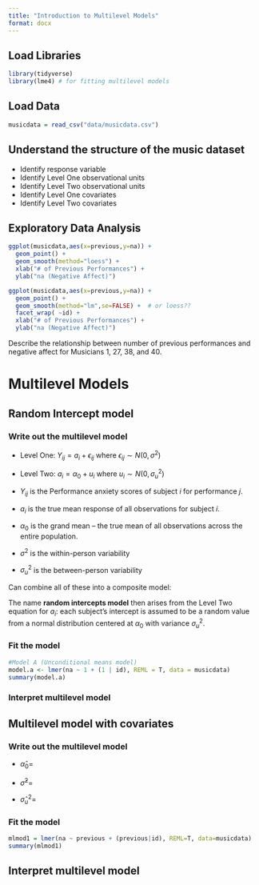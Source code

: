 ```yaml
---
title: "Introduction to Multilevel Models"
format: docx
---
```


## Load Libraries

```r
library(tidyverse)
library(lme4) # for fitting multilevel models
```

## Load Data

```r
musicdata = read_csv("data/musicdata.csv")
```

## Understand the structure of the music dataset

-   Identify response variable
-   Identify Level One observational units
-   Identify Level Two observational units
-   Identify Level One covariates
-   Identify Level Two covariates

## Exploratory Data Analysis

```r
ggplot(musicdata,aes(x=previous,y=na)) + 
  geom_point() + 
  geom_smooth(method="loess") + 
  xlab("# of Previous Performances") + 
  ylab("na (Negative Affect)")
```

```r
ggplot(musicdata,aes(x=previous,y=na)) + 
  geom_point() + 
  geom_smooth(method="lm",se=FALSE) +  # or loess?? 
  facet_wrap( ~id) +
  xlab("# of Previous Performances") + 
  ylab("na (Negative Affect)")
```

Describe the relationship between number of previous performances and negative affect for Musicians 1, 27, 38, and 40.

# Multilevel Models

## Random Intercept model

### Write out the multilevel model

-   Level One: $Y_{ij} = a_{i}+\epsilon_{ij}$ where $\epsilon_{ij}\sim N(0,\sigma^2)$

-   Level Two: $a_{i} = \alpha_{0}+u_{i}$ where $u_{i}\sim N(0,\sigma_{u}^{2})$

-   $Y_{ij}$ is the Performance anxiety scores of subject $i$ for performance $j$.

-   $a_{i}$ is the true mean response of all observations for subject $i$.

-   $\alpha_{0}$ is the grand mean -- the true mean of all observations across the entire population.

-   $\sigma^2$ is the within-person variability

-   $\sigma_{u}^{2}$ is the between-person variability

Can combine all of these into a composite model:

The name **random intercepts model** then arises from the Level Two equation for $a_{i}$: each subject's intercept is assumed to be a random value from a normal distribution centered at $\alpha_{0}$ with variance $\sigma_{u}^{2}$.

### Fit the model

```r
#Model A (Unconditional means model)
model.a <- lmer(na ~ 1 + (1 | id), REML = T, data = musicdata)
summary(model.a)
```

### Interpret multilevel model

## Multilevel model with covariates

### Write out the multilevel model

-   $\hat{\alpha}_{0}=$

-   $\hat{\sigma}^2=$

-   $\hat{\sigma}_{u}^{2}=$

### Fit the model

```r
mlmod1 = lmer(na ~ previous + (previous|id), REML=T, data=musicdata)
summary(mlmod1)
```

## Interpret multilevel model
